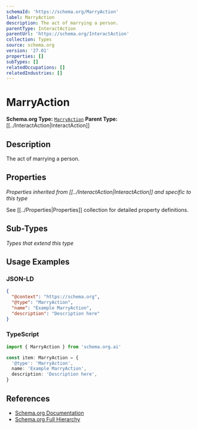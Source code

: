 ```yaml
---
schemaId: 'https://schema.org/MarryAction'
label: MarryAction
description: The act of marrying a person.
parentType: InteractAction
parentUrl: 'https://schema.org/InteractAction'
collection: Types
source: schema.org
version: '27.01'
properties: []
subTypes: []
relatedOccupations: []
relatedIndustries: []
---
```

# MarryAction

**Schema.org Type:** [`MarryAction`](https://schema.org/MarryAction)
**Parent Type:** [[../InteractAction|InteractAction]]

## Description

The act of marrying a person.

## Properties

*Properties inherited from [[../InteractAction|InteractAction]] and specific to this type*

See [[../Properties|Properties]] collection for detailed property definitions.

## Sub-Types

*Types that extend this type*

## Usage Examples

### JSON-LD

```json
{
  "@context": "https://schema.org",
  "@type": "MarryAction",
  "name": "Example MarryAction",
  "description": "Description here"
}
```

### TypeScript

```typescript
import { MarryAction } from 'schema.org.ai'

const item: MarryAction = {
  '@type': 'MarryAction',
  name: 'Example MarryAction',
  description: 'Description here',
}
```

## References

- [Schema.org Documentation](https://schema.org/MarryAction)
- [Schema.org Full Hierarchy](https://schema.org/docs/full.html)
